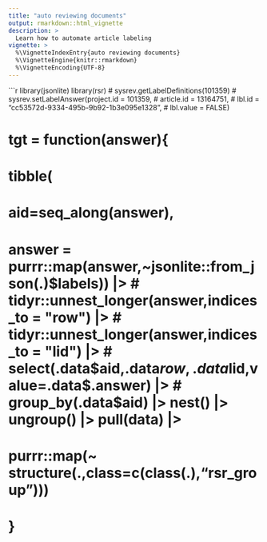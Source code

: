 ```yaml
---
title: "auto reviewing documents"
output: rmarkdown::html_vignette
description: >
  Learn how to automate article labeling
vignette: >
  %\VignetteIndexEntry{auto reviewing documents}
  %\VignetteEngine{knitr::rmarkdown}
  %\VignetteEncoding{UTF-8}
---
```


```r
library(jsonlite)
library(rsr)
# sysrev.getLabelDefinitions(101359)
# sysrev.setLabelAnswer(project.id = 101359,
#                                article.id = 13164751,
#                                lbl.id = "cc53572d-9334-495b-9b92-1b3e095e1328",
#                                lbl.value = FALSE)

# tgt = function(answer){
#   tibble(
#     aid=seq_along(answer),
#     answer = purrr::map(answer,~jsonlite::from_json(.)$labels)) |>
#     tidyr::unnest_longer(answer,indices_to = "row") |>
#     tidyr::unnest_longer(answer,indices_to = "lid") |>
#     select(.data$aid,.data$row,.data$lid,value=.data$.answer) |>
#     group_by(.data$aid) |> nest() |> ungroup() |> pull(data) |>
#     purrr::map(~ structure(.,class=c(class(.),"rsr_group")))
# }
# 

